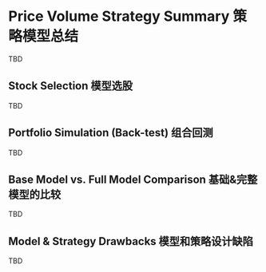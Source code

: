 # Price Volume Strategy Summary 策略模型总结

TBD

## Stock Selection 模型选股 

TBD

## Portfolio Simulation (Back-test) 组合回测 

TBD

## Base Model vs. Full Model Comparison 基础&完整模型的比较

TBD

## Model & Strategy Drawbacks 模型和策略设计缺陷

TBD

